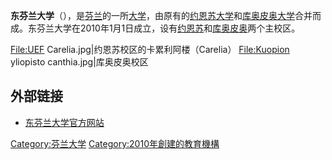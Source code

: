 {{Infobox University
|name=東芬蘭大學
|native_name = Itä-Suomen yliopisto
|image_name = University of Eastern Finland.svg
|image_size = 150px
|motto = 
|vision = 
|established = 2010年
|staff = 2,500
|type = 公立大學
|endowment = 
|rector = Jukka Mönkkönen（行政）<br/>Harri Siiskonen（教研）
|city =  [[约恩苏|约恩苏]]、[[库奥皮奥|库奥皮奥]]
|state = 
|country = [[芬蘭|芬蘭]]
|campus = 约恩苏、库奥皮奥
|students = 15,500
|undergrad = 
|postgrad = 
|nickname = UEF
|website = {{URL|https://www.uef.fi/}}
}}
'''东芬兰大学'''（{{lang-fi|Itä-Suomen yliopisto}}），是[[芬兰|芬兰]]的一所[[大学|大学]]，由原有的[[约恩苏大学|约恩苏大学]]和[[库奥皮奥大学|库奥皮奥大学]]合并而成。东芬兰大学在2010年1月1日成立，设有[[约恩苏|约恩苏]]和[[库奥皮奥|库奥皮奥]]两个主校区。

<gallery mode=packed heights=130px>
File:UEF Carelia.jpg|约恩苏校区的卡累利阿楼（Carelia）
File:Kuopion yliopisto canthia.jpg|库奥皮奥校区
</gallery>

== 外部链接 ==
{{commonscat}}
* {{Fi icon}}{{En icon}}[https://www.uef.fi/ 东芬兰大学官方网站] {{Wayback|url=https://www.uef.fi/ |date=20090822072057 }}
{{coord|display=title}}
{{Univ-stub}}
{{Finland-stub}}
{{芬蘭的大學}}
{{normdaten}}
[[Category:芬兰大学|Category:芬兰大学]]
[[Category:2010年創建的教育機構|Category:2010年創建的教育機構]]